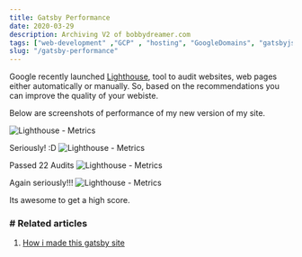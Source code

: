 ```yaml
---
title: Gatsby Performance
date: 2020-03-29
description: Archiving V2 of bobbydreamer.com
tags: ["web-development" ,"GCP" , "hosting", "GoogleDomains", "gatsbyjs"]
slug: "/gatsby-performance"
---
```


Google recently launched [Lighthouse](https://developers.google.com/web/tools/lighthouse/), tool to audit websites, web pages either automatically or manually. So, based on the recommendations you can improve the quality of your webiste. 

Below are screenshots of performance of my new version of my site. 

![Lighthouse - Metrics](./gpsi1.PNG)

Seriously! :D
![Lighthouse - Metrics](./gpsi2.PNG)

Passed 22 Audits
![Lighthouse - Metrics](./gpsi3.PNG)

Again seriously!!!
![Lighthouse - Metrics](./gpsi4.PNG) 

Its awesome to get a high score. 

### # Related articles
1. [How i made this gatsby site](../how-i-made-this-site)
